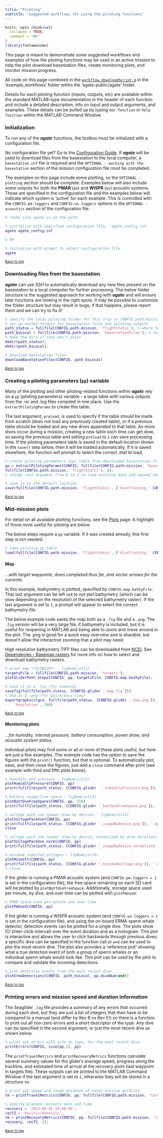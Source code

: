 ```yaml
---
title: "Piloting"
subtitle: 'Suggested workflows for using the piloting functions'
---
```


```r
knitr::opts_chunk$set(
  collapse = TRUE,
  comment = "#>"
)
library(fontawesome)
```

This page is meant to demonstrate some suggested workflows and examples of how the piloting functions may be used in an active mission to help the pilot download basestation files, create monitoring plots, and monitor mission progress.

All code on this page combined in the [`workflow_downloadScript.m`](https://github.com/sfregosi/agate-public/tree/main/agate/example_workflows/workflow_downloadScript.m) in the 'example_workflows' folder within the 'agate-public/agate' folder. 

Details for each piloting function (inputs, outputs, etc) are available within the standard MATLAB-type documentation in the header of each function and include a detailed description, info on input and output arguments, and examples. These details can be pulled up by typing `doc function` or `help function` within the MATLAB Command Window.

### Initialization

To run any of the __*agate*__ functions, the toolbox must be initialized with a configuration file. 

No configuration file yet? Go to the [Configuration Guide](configuration.html). If __*agate*__ will be used to download files from the basestation to the local computer, a `basestation.cnf` file is required and the ` OPTIONAL - working with the basestation ` section of the mission configuration file must be completed. 

The examples on this page include some plotting, so the ` OPTIONAL - plotting ` section should be complete. Examples below will also include some outputs for both the **PMAR** (`pm`) and **WISPR** (`ws`) acoustic systems. Those are specified in the configuration file and the examples below will indicate which system is 'active' for each example. This is controlled with the `CONFIG.pm.loggers` and `CONFIG.ws.loggers` options in the ` OPTIONAL - acoustics ` section of the configuration file. 

```matlab
% !make sure agate is on the path!

% initialize with specified configuration file, 'agate_config.cnf'
agate agate_config.cnf

% OR

% initialize with prompt to select configuration file
agate
```

<sub>[Back to top](#)</sub>

### Downloading files from the basestation

__*agate*__ can use SSH to automatically download any new files present on the basestation to a local computer for further processing. The below folder structure is the suggested approach for working with __*agate*__ and will ensure later functions are looking in the right spots. It may be possible to customize the folder structure but may result in bugs; if that happens, please report them and we can try to fix it! 

```matlab
% specify the local piloting folder for this trip in CONFIG.path.mission
% set up nested folders for basestation files and piloting outputs
path_status = fullfile(CONFIG.path.mission, 'flightStatus'); % where to store output plots/tables
path_bsLocal = fullfile(CONFIG.path.mission, 'basestationFiles'); % local copy of basestation files
% make the dirs if they don't exist
mkdir(path_status);
mkdir(path_bsLocal);

% download basestation files
downloadBasetationFiles(CONFIG, path_bsLocal)
```

<sub>[Back to top](#)</sub>

### Creating a piloting parameters (`pp`) variable

Many of the plotting and other piloting-related functions within __*agate*__ rely on a `pp` (piloting parameters) variable - a large table with various outputs from the .nc and .log files compiled in one place. Use the `extractPilotingParams` to create this table. 

The last argument, `preload`, is used to specify if the table should be made from scratch (does not load any previously created table), or if a previous table should be loaded and any new dives appended to that table. As more dives occur during a mission, creating a new table each time can get slow, so saving the previous table and setting `preload` to `1` can save processing time. If the piloting parameters table is saved in the default location shown in the `save()` step below, then it will be loaded automatically. If it is saved elsewhere, the function will prompt to select the correct .mat to load. 

```matlab
% create piloting parameters (pp) table from downloaded basestation files
pp = extractPilotingParams(CONFIG, fullfile(CONFIG.path.mission, 'basestationFiles'), ...
fullfile(CONFIG.path.mission, 'flightStatus'), 0);
% change last argument from 0 to 1 to load existing data and append new dives/rows

% save it to the default location
save(fullfile(CONFIG.path.mission, 'flightStatus', ['diveTracking_' CONFIG.glider '.mat']), 'pp');
```

<sub>[Back to top](#)</sub>

### Mid-mission plots

For detail on all available plotting functions, see the [Plots](plotting-functions.html){target='_blank'} page. A highlight of those most useful for piloting are below. 

The below steps require a `pp` variable. If it was created already, this first step is not needed.

```matlab
% load existing pp table
load(fullfile(CONFIG.path.mission, 'flightStatus', ['diveTracking_' CONFIG.glider '.mat']))
```

#### Map
*...with target waypoints, dives completed thus far, and vector arrows for the currents.*

In this example, bathymetry is plotted, specified by `CONFIG.map.bathyFile`. That last argument can be left out to not plot bathymetry (which can be slow depending on the resolution of the selected bathymetry raster). If the last argument is set to `1`, a prompt will appear to select the correct bathymetry file. 

The below example code saves the map both as a `.fig` file and a `.png`. The `.fig` version will be a very large file, if bathymetry is included, but it is useful for reopening in MATLAB and being able to zoom and move around in the plot. The .png is good for a quick easy overview and is sharable, but doesn't allow the interactive zooming that a pilot may need. 

High resolution bathymetry TIFF files can be downloaded from  [NCEI](https://www.ncei.noaa.gov/products/etopo-global-relief-model). See [Dependecies - Basemap rasters](index.html#basemap-rasters) for more info on how to select and download bathymetry rasters.  

```matlab
% print map **SLOWISH** - figNumList(1)
targetsFile = fullfile(CONFIG.path.mission, 'targets');
plotGliderPath_etopo(CONFIG, pp, targetsFile, CONFIG.map.bathyFile);

% save it as a .fig (for zooming)
savefig(fullfile(path_status, [CONFIG.glider '_map.fig']))
% and as a .png (for quick/easy view)
exportgraphics(gca, fullfile(path_status, [CONFIG.glider '_map.png']), ...
	'Resolution', 300)
```
<sub>[Back to top](#)</sub>

#### Monitoring plots
*...for humidity, internal pressure, battery consumption, power draw, and acoustic system status.*

Individual pilots may find some or all or none of these plots useful, but here are just a few examples. The example code has the option to save the figures with the `print()` function, but that is optional. To automatically plot, save, and then close the figures, just add a `close` command after print (see example with third and fifth plots below). 

```matlab
% humidity and pressure - figNumList(2)
plotHumidityPressure(CONFIG, pp)
print(fullfile(path_status, [CONFIG.glider  '_humidityPressure.png']), '-dpng')

% battery usage/free space - figNumList(3)
plotBattUseFreeSpace(CONFIG, pp, 310)
print(fullfile(path_status, [CONFIG.glider '_battUseFreeSpace.png']), '-dpng')

% voltage pack use (power draw by device) - figNumList(4)
plotVoltagePackUse(CONFIG, pp)
print(fullfile(path_status, [CONFIG.glider '_usageByDevice.png']), '-dpng')
close 

% voltage pack use (power draw by device, normalized by dive duration) - figNumList(5)
plotVoltagePackUse_norm(CONFIG, pp)
print(fullfile(path_status, [CONFIG.glider '_usageByDevice_normalized_.png']), '-dpng')

% minimum reported voltages - figNumList(6)
plotMinVolt(CONFIG, pp)
print(fullfile(path_status, [CONFIG.glider '_minimumVoltage.png']), '-dpng')
% close

```

If the glider is running a PMAR acoustic system (and `CONFIG.pm.loggers = 1` is set in the configuration file), the free space remaining on each SD card will be plotted by `plotBattUseFreeSpace`. Additionally, storage space used per minute, by dive, and over time can be plotted with `plotPmUsed`:

```matlab
% PMAR space used per minute and over time
plotPmUsed(CONFIG, pp)
```

If the glider is running a WISPR acoustic system (and `CONFIG.ws.loggers = 1` is set in the configuration file), and using the on-board ERMA sperm whale detector, detection events can be plotted for a single dive. The plots show ICI (inter-click-interval) over the event duration and as a histogram. This plot is interactive and allows the user to click backwards through previous dives; a specific dive can be specified in the function call or `end` can be used to plot the most recent dive. The plot also provides a 'reference plot' showing what a true detection event of both a group of sperm whales or an individual sperm whale would look like. This plot can be used by the pilot to compare and validate the incoming detections. 

```matlab
% plot detection events from the most recent dive
plotErmaDetections(CONFIG, path_bsLocal, pp.diveNum(end))
```

<sub>[Back to top](#)</sub>

### Printing errors and mission speed and duration information

The Seaglider `.log` file provides a summary of any errors that occurred during each dive, but they are just a list of integers that then have to be compared to a manual (and differ by Rev B vs Rev E!) so there is a function to print out all non-zero errors and a short descriptor of the type. Any dive can be specified in the second argument, or just the most recent dive as shown below. 

```matlab
% print out errors with info on type, for the most recent dive
printErrors(CONFIG, size(pp,1), pp)
```

The `printTravelMetrics` and `printRecoveryMetrics` functions calculate several summary values for the glider's average speed, progress along the trackline, and estimated time of arrival at the recovery point (last waypoint in targets file). These outputs can be printed to the MATLAB Command Window if the last argument is set to `1`, otherwise they will be stored in a structure `tm`. 

```matlab
% print avg speed and rough estimate of total mission duration
tm = printTravelMetrics(CONFIG, pp, fullfile(CONFIG.path.mission, 'targets'), 1);

% specify planned recovery date and time
recovery = '2023-06-05 19:00:00';
recTZ = 'Pacific/Honolulu';
tm = printRecoveryMetrics(CONFIG, pp, fullfile(CONFIG.path.mission, 'targets'), ...
recovery, recTZ, 1);
```

<sub>[Back to top](#)</sub>




